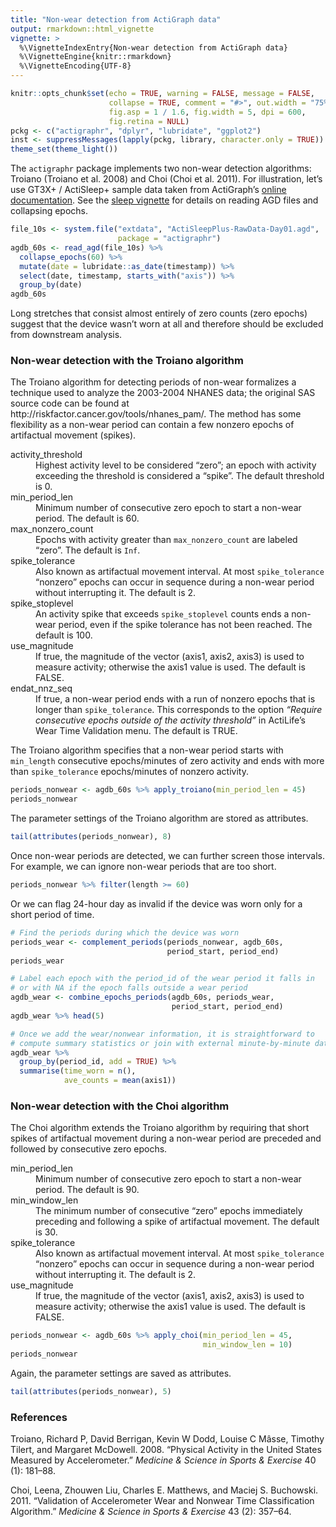 ```yaml
---
title: "Non-wear detection from ActiGraph data"
output: rmarkdown::html_vignette
vignette: >
  %\VignetteIndexEntry{Non-wear detection from ActiGraph data}
  %\VignetteEngine{knitr::rmarkdown}
  %\VignetteEncoding{UTF-8}
---
```


```r
knitr::opts_chunk$set(echo = TRUE, warning = FALSE, message = FALSE,
                      collapse = TRUE, comment = "#>", out.width = "75%",
                      fig.asp = 1 / 1.6, fig.width = 5, dpi = 600,
                      fig.retina = NULL)
pckg <- c("actigraphr", "dplyr", "lubridate", "ggplot2")
inst <- suppressMessages(lapply(pckg, library, character.only = TRUE))
theme_set(theme_light())
```

The `actigraphr` package implements two non-wear detection algorithms: Troiano (Troiano et al. 2008) and Choi (Choi et al. 2011). For illustration, let's use GT3X+ / ActiSleep+ sample data taken from ActiGraph's [online documentation](https://actigraph.desk.com). See the [sleep vignette](detect-sleep.html) for details on reading AGD files and collapsing epochs.

```r
file_10s <- system.file("extdata", "ActiSleepPlus-RawData-Day01.agd",
                        package = "actigraphr")
agdb_60s <- read_agd(file_10s) %>%
  collapse_epochs(60) %>%
  mutate(date = lubridate::as_date(timestamp)) %>%
  select(date, timestamp, starts_with("axis")) %>%
  group_by(date)
agdb_60s
```

Long stretches that consist almost entirely of zero counts (zero epochs) suggest that the device wasn't worn at all and therefore should be excluded from downstream analysis.

### Non-wear detection with the Troiano algorithm

The Troiano algorithm for detecting periods of non-wear formalizes a technique used to analyze the 2003-2004 NHANES data; the original SAS source code can be found at http://riskfactor.cancer.gov/tools/nhanes_pam/. The method has some flexibility as a non-wear period can contain a few nonzero epochs of artifactual movement (spikes).

activity_threshold
 : Highest activity level to be considered "zero"; an epoch with activity exceeding the threshold is considered a "spike". The default threshold is 0.

min_period_len
 : Minimum number of consecutive zero epoch to start a non-wear period. The default is 60.

max_nonzero_count
 : Epochs with activity greater than `max_nonzero_count` are labeled "zero". The default is `Inf`.

spike_tolerance
 : Also known as artifactual movement interval. At most `spike_tolerance` "nonzero" epochs can occur in sequence during a non-wear period without interrupting it. The default is 2.

spike_stoplevel
 : An activity spike that exceeds `spike_stoplevel` counts ends a non-wear period, even if the spike tolerance has not been reached. The default is 100.

use_magnitude
 : If true, the magnitude of the vector (axis1, axis2, axis3) is used to measure activity; otherwise the axis1 value is used. The default is FALSE.
 
endat_nnz_seq
 : If true, a non-wear period ends with a run of nonzero epochs that is longer than `spike_tolerance`. This corresponds to the option *"Require consecutive epochs outside of the activity threshold"* in ActiLife's Wear Time Validation menu. The default is TRUE.

The Troiano algorithm specifies that a non-wear period starts with `min_length` consecutive epochs/minutes of zero activity and ends with more than `spike_tolerance` epochs/minutes of nonzero activity.

```r
periods_nonwear <- agdb_60s %>% apply_troiano(min_period_len = 45)
periods_nonwear
```

The parameter settings of the Troiano algorithm are stored as attributes.

```r
tail(attributes(periods_nonwear), 8)
```

Once non-wear periods are detected, we can further screen those intervals. For example, we can ignore non-wear periods that are too short.

```r
periods_nonwear %>% filter(length >= 60)
```

Or we can flag 24-hour day as invalid if the device was worn only for a short period of time.

```r
# Find the periods during which the device was worn
periods_wear <- complement_periods(periods_nonwear, agdb_60s,
                                   period_start, period_end)
periods_wear

# Label each epoch with the period_id of the wear period it falls in
# or with NA if the epoch falls outside a wear period
agdb_wear <- combine_epochs_periods(agdb_60s, periods_wear,
                                    period_start, period_end)
agdb_wear %>% head(5)

# Once we add the wear/nonwear information, it is straightforward to
# compute summary statistics or join with external minute-by-minute data
agdb_wear %>%
  group_by(period_id, add = TRUE) %>%
  summarise(time_worn = n(),
            ave_counts = mean(axis1))
```

### Non-wear detection with the Choi algorithm

The Choi algorithm extends the Troiano algorithm by requiring that short spikes of artifactual movement during a non-wear period are preceded and followed by \code{min_window_len} consecutive zero epochs.

min_period_len
 : Minimum number of consecutive zero epoch to start a non-wear period. The default is 90.

min_window_len
 : The minimum number of consecutive "zero" epochs immediately preceding and following a spike of artifactual movement. The default is 30.

spike_tolerance
 : Also known as artifactual movement interval. At most `spike_tolerance` "nonzero" epochs can occur in sequence during a non-wear period without interrupting it. The default is 2.

use_magnitude
 : If true, the magnitude of the vector (axis1, axis2, axis3) is used to measure activity; otherwise the axis1 value is used. The default is FALSE.
 
```r
periods_nonwear <- agdb_60s %>% apply_choi(min_period_len = 45, 
                                           min_window_len = 10)
periods_nonwear
```

Again, the parameter settings are saved as attributes.

```r
tail(attributes(periods_nonwear), 5)
```

### References

Troiano, Richard P, David Berrigan, Kevin W Dodd, Louise C Mâsse, Timothy Tilert, and Margaret McDowell. 2008. “Physical Activity in the United States Measured by Accelerometer.” *Medicine & Science in Sports & Exercise* 40 (1): 181–88.

Choi, Leena, Zhouwen Liu, Charles E. Matthews, and Maciej S. Buchowski. 2011. “Validation of Accelerometer Wear and Nonwear Time Classification Algorithm.” *Medicine & Science in Sports & Exercise* 43 (2): 357–64.
